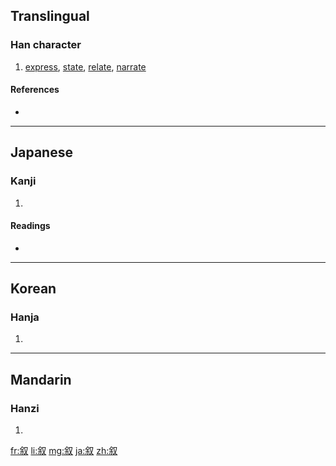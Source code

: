 {{also|敘}}
==Translingual==

===Han character===
{{Han char|rn=29|rad=又|as=07|sn=9|four=|canj=人木水 (ODE)}}

# [[express]], [[state]], [[relate]], [[narrate]]

====References====
* {{Han ref|kx=0166.090|dkj=03163|dj=0378.030|hdz=10397.150|uh=53D9|ud=21465}}

----

==Japanese==

===Kanji===
{{ja-kanji|grade=c|rs=又07}}

# {{defn|Japanese}}

====Readings====
* {{ja-readings|on=[[じょ]] (jo)|kun=[[ついでる]] (tsuideru), [[ついで]] (tsuide), [[のべる]] (noberu)}}

----

==Korean==

===Hanja===
{{ko-hanja|hangeul=서|rv=seo|mr=sŏ}}

# {{defn|Korean}}

----

==Mandarin==

===Hanzi===
{{cmn-hanzi|tra=敘|pin=[[xù]] ([[xu4]])|wg=hsü<sup>4</sup>}}

# {{defn|Mandarin}}

[[fr:叙]]
[[li:叙]]
[[mg:叙]]
[[ja:叙]]
[[zh:叙]]